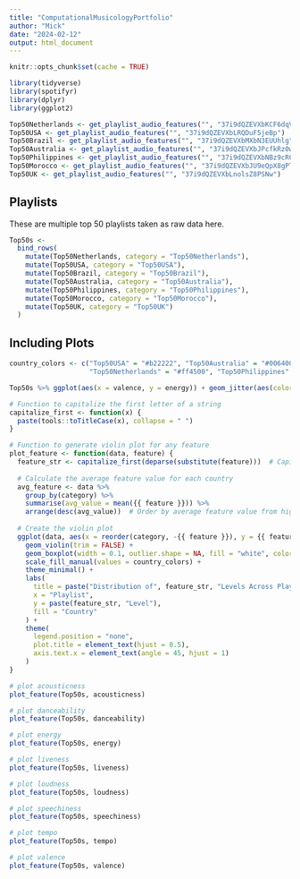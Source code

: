```yaml
---
title: "ComputationalMusicologyPortfolio"
author: "Mick"
date: "2024-02-12"
output: html_document
---
```


```r
knitr::opts_chunk$set(cache = TRUE)
```

  ```r
  library(tidyverse)
  library(spotifyr)
  library(dplyr)
  library(ggplot2)
  ```


```r
Top50Netherlands <- get_playlist_audio_features("", "37i9dQZEVXbKCF6dqVpDkS")
Top50USA <- get_playlist_audio_features("", "37i9dQZEVXbLRQDuF5jeBp")
Top50Brazil <- get_playlist_audio_features("", "37i9dQZEVXbMXbN3EUUhlg")
Top50Australia <- get_playlist_audio_features("", "37i9dQZEVXbJPcfkRz0wJ0")
Top50Philippines <- get_playlist_audio_features("", "37i9dQZEVXbNBz9cRCSFkY")
Top50Morocco <- get_playlist_audio_features("", "37i9dQZEVXbJU9eQpX8gPT")
Top50UK <- get_playlist_audio_features("", "37i9dQZEVXbLnolsZ8PSNw")
```

## Playlists

These are multiple top 50 playlists taken as raw data here.

```r
Top50s <-
  bind_rows(
    mutate(Top50Netherlands, category = "Top50Netherlands"),
    mutate(Top50USA, category = "Top50USA"),
    mutate(Top50Brazil, category = "Top50Brazil"),
    mutate(Top50Australia, category = "Top50Australia"),
    mutate(Top50Philippines, category = "Top50Philippines"),
    mutate(Top50Morocco, category = "Top50Morocco"),
    mutate(Top50UK, category = "Top50UK")
  )
```

## Including Plots

```r
country_colors <- c("Top50USA" = "#b22222", "Top50Australia" = "#006400", "Top50Brazil" = "#ffd700", 
                    "Top50Netherlands" = "#ff4500", "Top50Philippines" = "#0000ff", "Top50Morocco" = "#8b0000", "Top50UK" = "#000080")
```

```r
Top50s %>% ggplot(aes(x = valence, y = energy)) + geom_jitter(aes(color = category)) + geom_smooth() + scale_color_manual(values = country_colors)
```

```r
# Function to capitalize the first letter of a string
capitalize_first <- function(x) {
  paste(tools::toTitleCase(x), collapse = " ")
}

# Function to generate violin plot for any feature
plot_feature <- function(data, feature) {
  feature_str <- capitalize_first(deparse(substitute(feature)))  # Capitalize the first letter of the feature
  
  # Calculate the average feature value for each country
  avg_feature <- data %>%
    group_by(category) %>%
    summarise(avg_value = mean({{ feature }})) %>%
    arrange(desc(avg_value))  # Order by average feature value from high to low
  
  # Create the violin plot
  ggplot(data, aes(x = reorder(category, -{{ feature }}), y = {{ feature }}, fill = category)) +
    geom_violin(trim = FALSE) +
    geom_boxplot(width = 0.1, outlier.shape = NA, fill = "white", color = "black", alpha = 0.5) +
    scale_fill_manual(values = country_colors) +
    theme_minimal() +
    labs(
      title = paste("Distribution of", feature_str, "Levels Across Playlists"),
      x = "Playlist",
      y = paste(feature_str, "Level"),
      fill = "Country"
    ) +
    theme(
      legend.position = "none",
      plot.title = element_text(hjust = 0.5),
      axis.text.x = element_text(angle = 45, hjust = 1)
    )
}

# plot acousticness
plot_feature(Top50s, acousticness)

# plot danceability
plot_feature(Top50s, danceability)

# plot energy
plot_feature(Top50s, energy)

# plot liveness
plot_feature(Top50s, liveness)

# plot loudness
plot_feature(Top50s, loudness)

# plot speechiness
plot_feature(Top50s, speechiness)

# plot tempo
plot_feature(Top50s, tempo)

# plot valence
plot_feature(Top50s, valence)

```